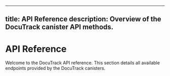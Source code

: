 
---
title: API Reference
description: Overview of the DocuTrack canister API methods.
---

# API Reference

Welcome to the DocuTrack API reference. This section details all available endpoints provided by the DocuTrack canisters.
